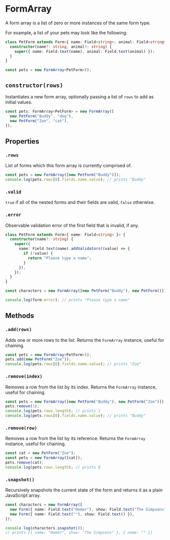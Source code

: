 # FormArray

A form array is a list of zero or more instances of the same form type.

For example, a list of your pets may look like the following:

```ts
class PetForm extends Form<{ name: Field<string>; animal: Field<string> }> {
  constructor(name?: string, animal?: string) {
    super({ name: Field.text(name), animal: Field.text(animal) });
  }
}

const pets = new FormArray<PetForm>();
```

## `constructor(rows)`

Instantiates a new form array, optionally passing a list of `rows` to add as initial values.

```ts
const pets: FormArray<PetForm> = new FormArray([
  new PetForm("Buddy", "dog"),
  new PetForm("Zoe", "cat"),
]);
```

## Properties

### `.rows`

List of forms which this form array is currently comprised of.

```ts
const pets = new FormArray([new PetForm("Buddy")]);
console.log(pets.rows[0].fields.name.value); // prints "Buddy"
```

### `.valid`

`true` if all of the nested forms and their fields are valid, `false` otherwise.

### `.error`

Observable validation error of the first field that is invalid, if any.

```ts
class PetForm extends Form<{ name: Field<string> }> {
  constructor(name?: string) {
    super({
      name: Field.text(name).addValidators((value) => {
        if (!value) {
          return "Please type a name";
        }
      }),
    });
  }
}

const characters = new FormArray([new PetForm("Buddy"), new PetForm()]);

console.log(form.error); // prints "Please type a name"
```

## Methods

### `.add(rows)`

Adds one or more rows to the list. Returns the `FormArray` instance, useful for chaining.

```ts
const pets = new FormArray<PetForm>();
pets.add(new PetForm("Zoe"));
console.log(pets.rows[0].fields.name.value); // prints "Zoe"
```

### `.remove(index)`

Removes a row from the list by its index. Returns the `FormArray` instance, useful for chaining.

```ts
const pets = new FormArray([new PetForm("Buddy"), new PetForm("Zoe")]);
pets.remove(1);
console.log(pets.rows.length); // prints 1
console.log(pets.rows[0].fields.name.value); // prints "Buddy"
```

### `.remove(row)`

Removes a row from the list by its reference. Returns the `FormArray` instance, useful for chaining.

```ts
const cat = new PetForm("Zoe");
const pets = new FormArray([cat]);
pets.remove(cat);
console.log(pets.rows.length); // prints 0
```

### `.snapshot()`

Recursively snapshots the current state of the form and returns it as a plain JavaScript array.

```ts
const characters = new FormArray([
  new Form({ name: Field.text("Homer"), show: Field.text("The Simpsons") }),
  new Form({ name: Field.text(""), show: Field.text() }),
]);

console.log(characters.snapshot());
// prints [{ name: "Homer", show: "The Simpsons" }, { name: "" }]
```

